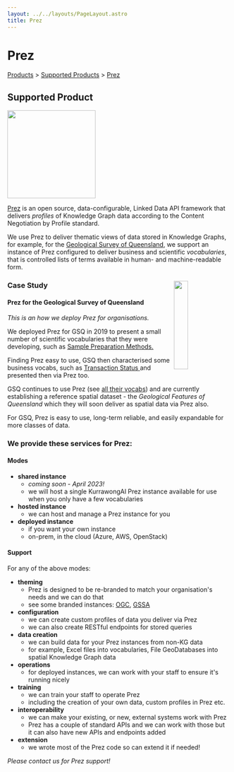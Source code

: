 ```yaml
---
layout: ../../layouts/PageLayout.astro
title: Prez
---
```


# Prez

[Products](../products) > [Supported Products](.) > [Prez](./prez)

## Supported Product

<img src="/logo-prez.png" width="200" height="199" />

[Prez](https://github.com/rdflib/prez/) is an open source, data-configurable, Linked Data API framework that delivers _profiles_ of Knowledge Graph data according to the Content Negotiation by Profile standard.

We use Prez to deliver thematic views of data stored in Knowledge Graphs, for example, for the [Geological Survey of Queensland](https://www.business.qld.gov.au/industries/mining-energy-water/resources/geoscience-information/gsq), we support an instance of Prez configured to deliver business and scientific _vocabularies_, that is controlled lists of terms available in human- and machine-readable form.

<div class="case-study">
  <a href="https://www.business.qld.gov.au/industries/mining-energy-water/resources/geoscience-information/gsq">
    <img
      src="/logo-gsq.jpg"
      width="200"
      height="200"
      style="float:right; width:25%;"
    />
  </a>
  <h3>Case Study</h3>
  <h4>Prez for the Geological Survey of Queensland</h4>
  <p>
    <em>This is an how we deploy Prez for organisations.</em>
  </p>
  <p>
    We deployed Prez for GSQ in 2019 to present a small number of scientific
    vocabularies that they were developing, such as
    <a href="http://linked.data.gov.au/def/sample-preparation-methods">
      Sample Preparation Methods.
    </a>
  </p>
  <p>
    Finding Prez easy to use, GSQ then characterised some business vocabs, such
    as
    <a href="https://vocabs.gsq.digital/object?uri=http://linked.data.gov.au/def/transaction-status">
      Transaction Status
    </a>
    and presented then via Prez too.
  </p>
  <p>
    GSQ continues to use Prez (see
    <a href="https://vocabs.gsq.digital/vocabulary/">all their vocabs</a>) and are
    currently establishing a reference spatial dataset - the
    <em>Geological Features of Queensland</em> which they will soon deliver as
    spatial data via Prez also.
  </p>
  <p>
    For GSQ, Prez is easy to use, long-term reliable, and easily expandable for
    more classes of data.
  </p>
</div>

### We provide these services for Prez:

#### Modes

- **shared instance**
  - _coming soon - April 2023!_
  - we will host a single KurrawongAI Prez instance available for use when you only have a few vocabularies
- **hosted instance**
  - we can host and manage a Prez instance for you
- **deployed instance**
  - if you want your own instance
  - on-prem, in the cloud (Azure, AWS, OpenStack)

#### Support

For any of the above modes:

- **theming**
  - Prez is designed to be re-branded to match your organisation's needs and we can do that
  - see some branded instances: [OGC](http://defs.opengis.net/vocprez/vocab/), [GSSA](https://gssa-prez-linux-web-app.azurewebsites.net/vocab)
- **configuration**
  - we can create custom profiles of data you deliver via Prez
  - we can also create RESTful endpoints for stored queries
- **data creation**
  - we can build data for your Prez instances from non-KG data
  - for example, Excel files into vocabularies, File GeoDatabases into spatial Knowledge Graph data
- **operations**
  - for deployed instances, we can work with your staff to ensure it's running nicely
- **training**
  - we can train your staff to operate Prez
  - including the creation of your own data, custom profiles in Prez etc.
- **interoperability**
  - we can make your existing, or new, external systems work with Prez
  - Prez has a couple of standard APIs and we can work with those but it can also have new APIs and endpoints added
- **extension**
  - we wrote most of the Prez code so can extend it if needed!

_Please contact us for Prez support!_
